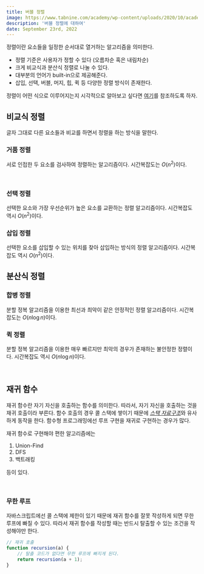 ```yaml
---
title: 버블 정렬
image: https://www.tabnine.com/academy/wp-content/uploads/2020/10/academy_1.png
description: '버블 정렬에 대하여'
date: September 23rd, 2022
---
```



정렬이란 요소들을 일정한 순서대로 열거하는 알고리즘을 의미한다.

- 정렬 기준은 사용자가 정할 수 있다 (오름차순 혹은 내림차순)
- 크게 비교식과 분산식 정렬로 나눌 수 있다.
- 대부분의 언어가 built-in으로 제공해준다.
- 삽입, 선택, 버블, 머지, 힙, 퀵 등 다양한 정렬 방식이 존재한다.

정렬이 어떤 식으로 이루어지는지 시각적으로 알아보고 싶다면 <a href="https://www.toptal.com/developers/sorting-algorithms" target="_blank">여기</a>를 참조하도록 하자.

## 비교식 정렬

글자 그대로 다른 요소들과 비교를 하면서 정렬을 하는 방식을 말한다.

### 거품 정렬

서로 인접한 두 요소를 검사하여 정렬하는 알고리즘이다. 시간복잡도는 $O(n^2)$이다.

<br/>

<span class="logo"><SiJavascript/></span>

### 선택 정렬

선택한 요소와 가장 우선순위가 높은 요소를 교환하는 정렬 알고리즘이다. 시간복잡도 역시 $O(n^2)$이다.

### 삽입 정렬

선택한 요소를 삽입할 수 있는 위치를 찾아 삽입하는 방식의 정렬 알고리즘이다. 시간복잡도 역시 $O(n^2)$이다.

## 분산식 정렬

### 합병 정렬

분할 정복 알고리즘을 이용한 최선과 최악이 같은 안정적인 정렬 알고리즘이다. 시간복잡도는 $O(n \log n)$이다.

### 퀵 정렬

분할 정복 알고리즘을 이용한 매우 빠르지만 최악의 경우가 존재하는 불안정한 정렬이다. 시간복잡도 역시 $O(n \log n)$이다.

<br/>

## 재귀 함수

재귀 함수란 자기 자신을 호출하는 함수를 의미한다. 따라서, 자기 자신을 호출하는 것을 재귀 호출이라 부른다.
함수 호출의 경우 콜 스택에 쌓이기 때문에 <ins>_스택 자료구조_</ins>와 유사하게 동작을 한다.
함수형 프로그래밍에선 루프 구현을 재귀로 구현하는 경우가 많다.

재귀 함수로 구현해야 편한 알고리즘에는

1. Union-Find
2. DFS
3. 백트래킹

등이 있다.

<br/>

### 무한 루프

자바스크립트에선 콜 스택에 제한이 있기 때문에 재귀 함수를 잘못 작성하게 되면 무한 루프에 빠질 수 있다.
따라서 재귀 함수를 작성할 때는 반드시 탈출할 수 있는 조건을 작성해야만 한다.

```js
// 재귀 호출
function recursion(a) {
    // 탈출 코드가 없다면 무한 루프에 빠지게 된다.
    return recursion(a + 1);
}
```
